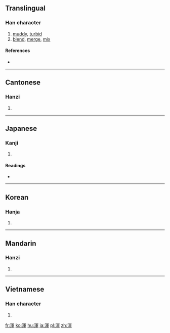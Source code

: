{{also|浑}}
==Translingual==

===Han character===
{{Han char|rn=85|rad=水|as=09|sn=12|four=3715<sub>6</sub>|canj=水月十十 (EBJJ)}}

# [[muddy]], [[turbid]]
# [[blend]], [[merge]], [[mix]]

====References====
* {{Han ref|kx=0635.230|dkj=17800|dj=1043.080|hdz=31687.080|uh=6E3E|ud=28222|bh=B4FD|bd=46333}}

----

==Cantonese==

===Hanzi===
{{yue-hanzi|jyut=|y=wan4|sim=浑}}

# {{defn|lang=yue|sort=水09}}

----

==Japanese==

===Kanji===
{{ja-kanji|grade=|rs=水09}}

# {{defn|lang=ja|sort=水09}}

====Readings====
* {{ja-readings|on=[[こん]] (kon)|kun=[[にごる]] (nigoru), [[すべて]] (subete)}}

----

==Korean==

===Hanja===
{{ko-hanja|hangeul=혼|eumhun=|rv=hon|mr=hon|y=hon}}

# {{defn|lang=ko|sort=水09}}

----

==Mandarin==

===Hanzi===
{{cmn-hanzi|sim=浑|pin=[[hún]] ([[hun2]])|wg=hun<sup>2</sup>}}

# {{defn|lang=cmn|sort=水09}}

----

==Vietnamese==

===Han character===
{{vi-hantu|[[hồn]], [[hỗn]]|rs=水09}}

# {{defn|lang=vi|sort=水09}}

[[fr:渾]]
[[ko:渾]]
[[hu:渾]]
[[ja:渾]]
[[pl:渾]]
[[zh:渾]]